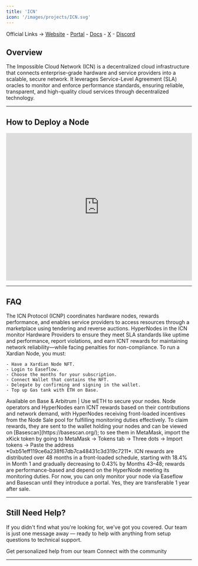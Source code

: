 ```yaml
---
title: 'ICN'
icon: '/images/projects/ICN.svg'
---
```


Official Links → [Website](https://www.icn.global/) - [Portal](https://console.icn.global/) - [Docs](https://docs.icn.global/) - [X](https://x.com/ICN_Protocol) - [Discord](https://discord.com/invite/icn-protocol)

## Overview

The Impossible Cloud Network (ICN) is a decentralized cloud infrastructure that connects enterprise-grade hardware and service providers into a scalable, secure network. It leverages Service-Level Agreement (SLA) oracles to monitor and enforce performance standards, ensuring reliable, transparent, and high-quality cloud services through decentralized technology.

---
## How to Deploy a Node
<Frame caption="">
  <iframe 
    width="100%" 
    height="400" 
    src="https://www.youtube.com/embed/br5h2jZ-Zqk" 
    title="ICN HyperNode" 
    frameBorder="0" 
    allow="accelerometer; autoplay; clipboard-write; encrypted-media; gyroscope; picture-in-picture" 
    allowFullScreen>
  </iframe>
</Frame>

---

## FAQ
<AccordionGroup>
  <Accordion title="What is ICN Protocol?">
    The ICN Protocol (ICNP) coordinates hardware nodes, rewards performance, and enables service providers to access resources through a marketplace using tendering and reverse auctions.
  </Accordion>
  
  <Accordion title="What are HyperNodes?">
    HyperNodes in the ICN monitor Hardware Providers to ensure they meet SLA standards like uptime and performance, report violations, and earn ICNT rewards for maintaining network reliability—while facing penalties for non-compliance.
  </Accordion>
  
  <Accordion title="How to setup and run HyperNodes?">
    To run a Xardian Node, you must:
    
    - Have a Xardian Node NFT.
    - Login to Easeflow.
    - Choose the months for your subscription.
    - Connect Wallet that contains the NFT.
    - Delegate by confirming and signing in the wallet.
    - Top up Gas tank with ETH on Base.
  </Accordion>
  
  <Accordion title="On what chain is the project running?">
    Available on Base & Arbitrum | Use wETH to secure your nodes.
  </Accordion>
  
  <Accordion title="How to earn rewards?">
    Node operators and HyperNodes earn ICNT rewards based on their contributions and network demand, with HyperNodes receiving front-loaded incentives from the Node Sale pool for fulfilling monitoring duties effectively.
  </Accordion>
  
  <Accordion title="How do I claim rewards?">
    To claim rewards, they are sent to the wallet holding your nodes and can be viewed on [Basescan](https://basescan.org/); to see them in MetaMask, import the xKick token by going to MetaMask → Tokens tab → Three dots → Import tokens → Paste the address *0xb51eff119ce6a238f67db7ca48431c3d319c7211*.
  </Accordion>
  
  <Accordion title="How is the vesting schedule structured?">
    ICN rewards are distributed over 48 months in a front-loaded schedule, starting with 18.4% in Month 1 and gradually decreasing to 0.43% by Months 43–48; rewards are performance-based and depend on the HyperNode meeting its monitoring duties.
  </Accordion>
  
  <Accordion title="Where can I monitor my node?">
    For now, you can only monitor your node via Easeflow and Basescan until they introduce a portal.
  </Accordion>
  
  <Accordion title="Are the NFTs for the HyperNodes transferable? If yes, after how long?">
    Yes, they are transferable 1 year after sale.
  </Accordion>
</AccordionGroup>

---

## Still Need Help?

If you didn't find what you're looking for, we've got you covered. Our team is just one message away — ready to help with anything from setup questions to technical support.

<CardGroup cols={2}>
  <Card title="Open Support Ticket" icon="rectangle-stack" href="https://discord.com/channels/1217243890352914552/1220638161407836241">
    Get personalized help from our team
  </Card>
  <Card title="Join Discord" icon="message-circle" href="https://discord.com/invite/JDkD4EaqcZ">
    Connect with the community
  </Card>
</CardGroup>

--- 